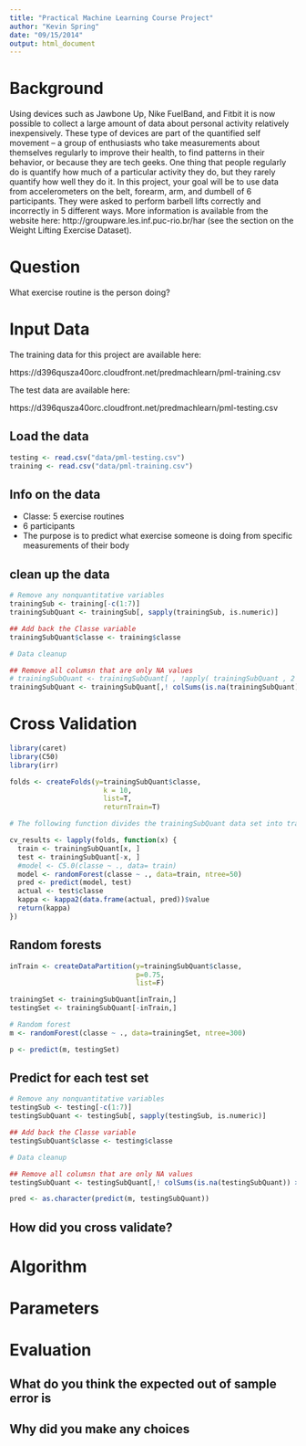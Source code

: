 ```yaml
---
title: "Practical Machine Learning Course Project"
author: "Kevin Spring"
date: "09/15/2014"
output: html_document
---
```


# Background

Using devices such as Jawbone Up, Nike FuelBand, and Fitbit it is now possible to collect a large amount of data about personal activity relatively inexpensively. These type of devices are part of the quantified self movement – a group of enthusiasts who take measurements about themselves regularly to improve their health, to find patterns in their behavior, or because they are tech geeks. One thing that people regularly do is quantify how much of a particular activity they do, but they rarely quantify how well they do it. In this project, your goal will be to use data from accelerometers on the belt, forearm, arm, and dumbell of 6 participants. They were asked to perform barbell lifts correctly and incorrectly in 5 different ways. More information is available from the website here: http://groupware.les.inf.puc-rio.br/har (see the section on the Weight Lifting Exercise Dataset).

# Question

What exercise routine is the person doing?

# Input Data 

The training data for this project are available here: 

https://d396qusza40orc.cloudfront.net/predmachlearn/pml-training.csv

The test data are available here: 

https://d396qusza40orc.cloudfront.net/predmachlearn/pml-testing.csv

## Load the data

```r
testing <- read.csv("data/pml-testing.csv")
training <- read.csv("data/pml-training.csv")
```

## Info on the data
- Classe: 5 exercise routines
- 6 participants
- The purpose is to predict what exercise someone is doing from specific measurements of their body


## clean up the data
```r

# Remove any nonquantitative variables
trainingSub <- training[-c(1:7)]
trainingSubQuant <- trainingSub[, sapply(trainingSub, is.numeric)]

## Add back the Classe variable
trainingSubQuant$classe <- training$classe

# Data cleanup

## Remove all columsn that are only NA values
# trainingSubQuant <- trainingSubQuant[ , !apply( trainingSubQuant , 2 , function(x) all(is.na(x)) ) ]
trainingSubQuant <- trainingSubQuant[,! colSums(is.na(trainingSubQuant)) >= 19216]
```


# Cross Validation

```r
library(caret)
library(C50)
library(irr)

folds <- createFolds(y=trainingSubQuant$classe,
                       k = 10,
                       list=T,
                       returnTrain=T)

# The following function divides the trainingSubQuant data set into traiing and test data, creates a decision tree using the C5.0() function on the training data, generates a set of predictions from the test data, and compares teh predicted and actual values using the kappa2() function.

cv_results <- lapply(folds, function(x) {
  train <- trainingSubQuant[x, ]
  test <- trainingSubQuant[-x, ]
  #model <- C5.0(classe ~ ., data= train)
  model <- randomForest(classe ~ ., data=train, ntree=50)
  pred <- predict(model, test)
  actual <- test$classe
  kappa <- kappa2(data.frame(actual, pred))$value
  return(kappa)
})

```

## Random forests

```r
inTrain <- createDataPartition(y=trainingSubQuant$classe,
                               p=0.75,
                               list=F)

trainingSet <- trainingSubQuant[inTrain,]
testingSet <- trainingSubQuant[-inTrain,]

# Random forest
m <- randomForest(classe ~ ., data=trainingSet, ntree=300)

p <- predict(m, testingSet)
```


## Predict for each test set

```r
# Remove any nonquantitative variables
testingSub <- testing[-c(1:7)]
testingSubQuant <- testingSub[, sapply(testingSub, is.numeric)]

## Add back the Classe variable
testingSubQuant$classe <- testing$classe

# Data cleanup

## Remove all columsn that are only NA values
testingSubQuant <- testingSubQuant[,! colSums(is.na(testingSubQuant)) >= 19216]

pred <- as.character(predict(m, testingSubQuant))

```



## How did you cross validate?

# Algorithm

# Parameters

# Evaluation


## What do you think the expected out of sample error is

## Why did you make any choices